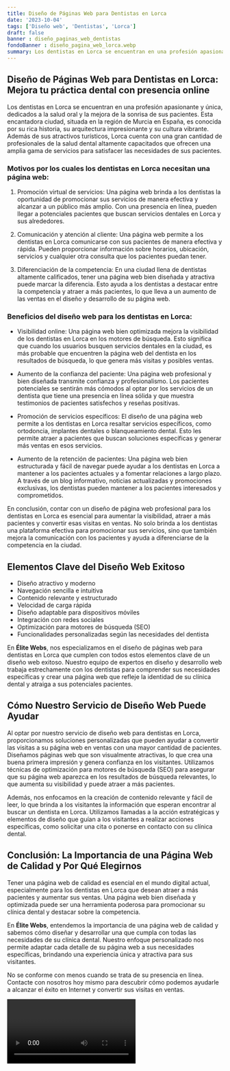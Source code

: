 ```yaml
---
title: Diseño de Páginas Web para Dentistas en Lorca
date: '2023-10-04'
tags: ['Diseño web', 'Dentistas', 'Lorca']
draft: false
banner : diseño_paginas_web_dentistas
fondoBanner : diseño_pagina_web_lorca.webp
summary: Los dentistas en Lorca se encuentran en una profesión apasionante y única, dedicados a la salud oral y la mejora de la sonrisa de sus pacientes. Esta encantadora ciudad, situada en la región de Murcia en España, es conocida por su rica historia, su arquitectura impresionante y su cultura vibrante. Además de sus atractivos turísticos, Lorca cuenta con una gran cantidad de profesionales de la salud dental altamente capacitados que ofrecen una amplia gama de servicios para satisfacer las necesidades de sus pacientes.
---
```


## Diseño de Páginas Web para Dentistas en Lorca: Mejora tu práctica dental con presencia online

Los dentistas en Lorca se encuentran en una profesión apasionante y única, dedicados a la salud oral y la mejora de la sonrisa de sus pacientes. Esta encantadora ciudad, situada en la región de Murcia en España, es conocida por su rica historia, su arquitectura impresionante y su cultura vibrante. Además de sus atractivos turísticos, Lorca cuenta con una gran cantidad de profesionales de la salud dental altamente capacitados que ofrecen una amplia gama de servicios para satisfacer las necesidades de sus pacientes.

### Motivos por los cuales los dentistas en Lorca necesitan una página web:

1. Promoción virtual de servicios: Una página web brinda a los dentistas la oportunidad de promocionar sus servicios de manera efectiva y alcanzar a un público más amplio. Con una presencia en línea, pueden llegar a potenciales pacientes que buscan servicios dentales en Lorca y sus alrededores.

2. Comunicación y atención al cliente: Una página web permite a los dentistas en Lorca comunicarse con sus pacientes de manera efectiva y rápida. Pueden proporcionar información sobre horarios, ubicación, servicios y cualquier otra consulta que los pacientes puedan tener.

3. Diferenciación de la competencia: En una ciudad llena de dentistas altamente calificados, tener una página web bien diseñada y atractiva puede marcar la diferencia. Esto ayuda a los dentistas a destacar entre la competencia y atraer a más pacientes, lo que lleva a un aumento de las ventas en el diseño y desarrollo de su página web.

### Beneficios del diseño web para los dentistas en Lorca:

- Visibilidad online: Una página web bien optimizada mejora la visibilidad de los dentistas en Lorca en los motores de búsqueda. Esto significa que cuando los usuarios busquen servicios dentales en la ciudad, es más probable que encuentren la página web del dentista en los resultados de búsqueda, lo que genera más visitas y posibles ventas.

- Aumento de la confianza del paciente: Una página web profesional y bien diseñada transmite confianza y profesionalismo. Los pacientes potenciales se sentirán más cómodos al optar por los servicios de un dentista que tiene una presencia en línea sólida y que muestra testimonios de pacientes satisfechos y reseñas positivas.

- Promoción de servicios específicos: El diseño de una página web permite a los dentistas en Lorca resaltar servicios específicos, como ortodoncia, implantes dentales o blanqueamiento dental. Esto les permite atraer a pacientes que buscan soluciones específicas y generar más ventas en esos servicios.

- Aumento de la retención de pacientes: Una página web bien estructurada y fácil de navegar puede ayudar a los dentistas en Lorca a mantener a los pacientes actuales y a fomentar relaciones a largo plazo. A través de un blog informativo, noticias actualizadas y promociones exclusivas, los dentistas pueden mantener a los pacientes interesados y comprometidos.

En conclusión, contar con un diseño de página web profesional para los dentistas en Lorca es esencial para aumentar la visibilidad, atraer a más pacientes y convertir esas visitas en ventas. No solo brinda a los dentistas una plataforma efectiva para promocionar sus servicios, sino que también mejora la comunicación con los pacientes y ayuda a diferenciarse de la competencia en la ciudad.

<GifSeo />

<Cta />

## Elementos Clave del Diseño Web Exitoso

- Diseño atractivo y moderno
- Navegación sencilla e intuitiva
- Contenido relevante y estructurado
- Velocidad de carga rápida
- Diseño adaptable para dispositivos móviles
- Integración con redes sociales
- Optimización para motores de búsqueda (SEO)
- Funcionalidades personalizadas según las necesidades del dentista

En **Élite Webs**, nos especializamos en el diseño de páginas web para dentistas en Lorca que cumplen con todos estos elementos clave de un diseño web exitoso. Nuestro equipo de expertos en diseño y desarrollo web trabaja estrechamente con los dentistas para comprender sus necesidades específicas y crear una página web que refleje la identidad de su clínica dental y atraiga a sus potenciales pacientes.

## Cómo Nuestro Servicio de Diseño Web Puede Ayudar

Al optar por nuestro servicio de diseño web para dentistas en Lorca, proporcionamos soluciones personalizadas que pueden ayudar a convertir las visitas a su página web en ventas con una mayor cantidad de pacientes. Diseñamos páginas web que son visualmente atractivas, lo que crea una buena primera impresión y genera confianza en los visitantes. Utilizamos técnicas de optimización para motores de búsqueda (SEO) para asegurar que su página web aparezca en los resultados de búsqueda relevantes, lo que aumenta su visibilidad y puede atraer a más pacientes.

Además, nos enfocamos en la creación de contenido relevante y fácil de leer, lo que brinda a los visitantes la información que esperan encontrar al buscar un dentista en Lorca. Utilizamos llamadas a la acción estratégicas y elementos de diseño que guían a los visitantes a realizar acciones específicas, como solicitar una cita o ponerse en contacto con su clínica dental.

## Conclusión: La Importancia de una Página Web de Calidad y Por Qué Elegirnos

Tener una página web de calidad es esencial en el mundo digital actual, especialmente para los dentistas en Lorca que desean atraer a más pacientes y aumentar sus ventas. Una página web bien diseñada y optimizada puede ser una herramienta poderosa para promocionar su clínica dental y destacar sobre la competencia.

En **Élite Webs**, entendemos la importancia de una página web de calidad y sabemos cómo diseñar y desarrollar una que cumpla con todas las necesidades de su clínica dental. Nuestro enfoque personalizado nos permite adaptar cada detalle de su página web a sus necesidades específicas, brindando una experiencia única y atractiva para sus visitantes.

No se conforme con menos cuando se trata de su presencia en línea. Contacte con nosotros hoy mismo para descubrir cómo podemos ayudarle a alcanzar el éxito en Internet y convertir sus visitas en ventas.

<Video />

<CtaBot job='Dentistas' city='Lorca'/>

<Gmaps query='Lorca+españa+maps' />